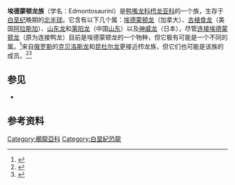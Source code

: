 {{automatic taxobox
| fossil_range = [[白垩纪|白垩纪]]晚期,<ref name="gates">{{Cite journal | last1 = Gates | first1 = T. A. | last2 = Horner | first2 = J. R. | last3 = Hanna | first3 = R. R. | last4 = Nelson | first4 = C. R. | title = New unadorned hadrosaurine hadrosaurid (Dinosauria, Ornithopoda) from the Campanian of North America | doi = 10.1080/02724634.2011.577854 | journal = Journal of Vertebrate Paleontology | volume = 31 | issue = 4 | pages = 798 | year = 2011 | pmid =  | pmc = }}</ref> {{fossil range|73|66}}
| image = Oxford Edmontosaurus.jpg
| image_caption = [[埃德蒙顿龙|埃德蒙顿龙]]骨骼
| display_parents = 2
| taxon = Edmontosaurini
| authority = 
| type_species = [[帝王埃德蒙顿龙|帝王埃德蒙顿龙]]<br>''Edmontosaurus regalis''
| type_species_authority = [[劳伦斯·赖博|Lambe]], [[1917年|1917]]
| subdivision_ranks = [[属|属]]
| subdivision = 
*{{extinct}}[[埃德蒙顿龙属|埃德蒙顿龙属]] ''Edmontosaurus''
*{{extinct}}[[克贝洛斯龙属|克贝洛斯龙属]] ''Kerberosaurus''
*{{extinct}}[[神威龙属|神威龙属]] ''Kamuysaurus''
*{{extinct}}[[昆杜尔龙属|昆杜尔龙属]] ''Kundurosaurus''
*{{extinct}}[[莱阳龙属|莱阳龙属]] ''Laiyangosaurus''
*{{extinct}}[[山东龙属|山东龙属]] ''Shantungosaurus''
*?{{extinct}}[[古植食龙属|古植食龙属]] ''Ugrunaaluk''
}}

'''埃德蒙顿龙族'''（学名：Edmontosaurini）是[[鸭嘴龙科|鸭嘴龙科]][[栉龙亚科|栉龙亚科]]的一个族，生存于[[白垩纪|白垩纪]]晚期的[[北半球|北半球]]。它含有以下几个属：[[埃德蒙顿龙|埃德蒙顿龙]]（加拿大）、[[古植食龙|古植食龙]]（美国[[阿拉斯加|阿拉斯加]]）、[[山东龙|山东龙]]和[[莱阳龙|莱阳龙]]（中国[[山东|山东]]）以及[[神威龙属|神威龙]]（日本），尽管[[连接埃德蒙顿龙|连接埃德蒙顿龙]]（原为连接鸭龙）目前是埃德蒙顿龙的一个物种，但它极有可能是一个不同的属。<ref>{{Cite web |url=http://www.geol.umd.edu/~tholtz/dinoappendix/HoltzappendixWinter2011.pdf |title=存档副本 |accessdate=2020-11-11 |archive-date=2017-08-12 |archive-url=https://web.archive.org/web/20170812011954/http://www.geol.umd.edu/~tholtz/dinoappendix/HoltzappendixWinter2011.pdf |dead-url=no }}</ref>来自[[俄罗斯|俄罗斯]]的[[克贝洛斯龙|克贝洛斯龙]]和[[昆杜尔龙|昆杜尔龙]]更接近栉龙族，但它们也可能是该族的成员。<ref name="plos">{{Cite journal | last1 = Godefroit | first1 = P. | last2 = Bolotsky | first2 = Y. L. | last3 = Lauters | first3 = P. | editor1-last = Joger | editor1-first = Ulrich | title = A New Saurolophine Dinosaur from the Latest Cretaceous of Far Eastern Russia | doi = 10.1371/journal.pone.0036849 | journal = PLoS ONE | volume = 7 | issue = 5 | pages = e36849 | year = 2012 | pmid =  22666331| pmc = 3364265}}</ref><ref name="tanf">{{Cite journal | doi = 10.1080/14772019.2013.770417| title = Skeletal morphology of ''Kritosaurus'' navajovius(Dinosauria: Hadrosauridae) from the Late Cretaceous of the North American south-west, with an evaluation of the phylogenetic systematics and biogeography of Kritosaurini| journal = Journal of Systematic Palaeontology| volume = 12| issue = 2| pages = 133| year = 2014| last1 = Prieto-Márquez | first1 = A. }}</ref>

==参见==
* {{link-en|鸭嘴龙类研究历史|Timeline of hadrosaur research}}

==参考资料==
{{Reflist}}
{{Ornithopoda|H.}}
{{Taxonbar|from=Q1954119}}

[[Category:櫛龍亞科|Category:櫛龍亞科]]
[[Category:白堊紀恐龍|Category:白堊紀恐龍]]
